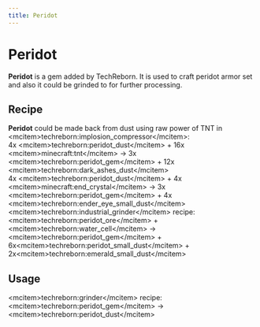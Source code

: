 ```yaml
---
title: Peridot
---
```


<ItemImage file="peridot_gem" alt="Peridot" size="200" />

# Peridot

**Peridot** is a gem added by TechReborn. It is used to craft peridot armor set and also it could be grinded to <McItem slug="techreborn:peridot_dust" inline={true}/> for further processing.

## Recipe

<CraftingTable recipe="input air air air input air techreborn:peridot_storage_block air input air air air output techreborn:peridot_gem,9" />

**Peridot** could be made back from dust using raw power of TNT in \<mcitem\>techreborn:implosion_compressor\</mcitem\>:\
4x \<mcitem\>techreborn:peridot_dust\</mcitem\> + 16x \<mcitem\>minecraft:tnt\</mcitem\> -\> 3x \<mcitem\>techreborn:peridot_gem\</mcitem\> + 12x \<mcitem\>techreborn:dark_ashes_dust\</mcitem\>\
4x \<mcitem\>techreborn:peridot_dust\</mcitem\> + 4x \<mcitem\>minecraft:end_crystal\</mcitem\> -\> 3x \<mcitem\>techreborn:peridot_gem\</mcitem\> + 4x \<mcitem\>techreborn:ender_eye_small_dust\</mcitem\>\
\<mcitem\>techreborn:industrial_grinder\</mcitem\> recipe:\
\<mcitem\>techreborn:peridot_ore\</mcitem\> + \<mcitem\>techreborn:water_cell\</mcitem\> -\> \<mcitem\>techreborn:peridot_gem\</mcitem\> + 6x\<mcitem\>techreborn:peridot_small_dust\</mcitem\> + 2x\<mcitem\>techreborn:emerald_small_dust\</mcitem\>

## Usage

<CraftingTable recipe="input techreborn:peridot_gem techreborn:peridot_gem techreborn:peridot_gem input techreborn:peridot_gem techreborn:peridot_gem techreborn:peridot_gem input techreborn:peridot_gem techreborn:peridot_gem techreborn:peridot_gem output techreborn:peridot_storage_block" />
<CraftingTable recipe="input air techreborn:peridot_gem air input air techreborn:peridot_gem air input air minecraft:stick air output techreborn:peridot_sword" />
<CraftingTable recipe="input techreborn:peridot_gem techreborn:peridot_gem techreborn:peridot_gem input air minecraft:stick air input air minecraft:stick air output techreborn:peridot_pickaxe" />
<CraftingTable recipe="input techreborn:peridot_gem techreborn:peridot_gem air input techreborn:peridot_gem minecraft:stick air input air minecraft:stick air output techreborn:peridot_axe" />
<CraftingTable recipe="input techreborn:peridot_gem techreborn:peridot_gem air input air minecraft:stick air input air minecraft:stick air output techreborn:peridot_hoe" />
<CraftingTable recipe="input air techreborn:peridot_gem air input air minecraft:stick air input air minecraft:stick air output techreborn:peridot_shovel" />
<CraftingTable recipe="input air air air input techreborn:peridot_gem techreborn:peridot_gem techreborn:peridot_gem input techreborn:peridot_gem air techreborn:peridot_gem output techreborn:peridot_helmet" />
<CraftingTable recipe="input techreborn:peridot_gem air techreborn:peridot_gem input techreborn:peridot_gem techreborn:peridot_gem techreborn:peridot_gem input techreborn:peridot_gem techreborn:peridot_gem techreborn:peridot_gem output techreborn:peridot_chestplate" />
<CraftingTable recipe="input techreborn:peridot_gem techreborn:peridot_gem techreborn:peridot_gem input techreborn:peridot_gem air techreborn:peridot_gem input techreborn:peridot_gem air techreborn:peridot_gem output techreborn:peridot_leggings" />
<CraftingTable recipe="input air air air input techreborn:peridot_gem air techreborn:peridot_gem input techreborn:peridot_gem air techreborn:peridot_gem output techreborn:peridot_boots" />

\<mcitem\>techreborn:grinder\</mcitem\> recipe:\
\<mcitem\>techreborn:peridot_gem\</mcitem\> -\> \<mcitem\>techreborn:peridot_dust\</mcitem\>
